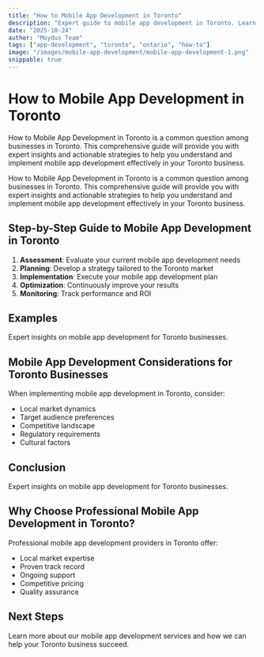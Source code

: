 ```yaml
---
title: "How to Mobile App Development in Toronto"
description: "Expert guide to mobile app development in Toronto. Learn best practices, pricing, and strategies for Toronto businesses."
date: "2025-10-24"
author: "Moydus Team"
tags: ["app-development", "toronto", "ontario", "how-to"]
image: "/images/mobile-app-development/mobile-app-development-1.png"
snippable: true
---
```


# How to Mobile App Development in Toronto

How to Mobile App Development in Toronto is a common question among businesses in Toronto. This comprehensive guide will provide you with expert insights and actionable strategies to help you understand and implement mobile app development effectively in your Toronto business.

How to Mobile App Development in Toronto is a common question among businesses in Toronto. This comprehensive guide will provide you with expert insights and actionable strategies to help you understand and implement mobile app development effectively in your Toronto business.

## Step-by-Step Guide to Mobile App Development in Toronto

1. **Assessment**: Evaluate your current mobile app development needs
2. **Planning**: Develop a strategy tailored to the Toronto market
3. **Implementation**: Execute your mobile app development plan
4. **Optimization**: Continuously improve your results
5. **Monitoring**: Track performance and ROI

## Examples

Expert insights on mobile app development for Toronto businesses.

## Mobile App Development Considerations for Toronto Businesses

When implementing mobile app development in Toronto, consider:
- Local market dynamics
- Target audience preferences
- Competitive landscape
- Regulatory requirements
- Cultural factors

## Conclusion

Expert insights on mobile app development for Toronto businesses.

## Why Choose Professional Mobile App Development in Toronto?

Professional mobile app development providers in Toronto offer:
- Local market expertise
- Proven track record
- Ongoing support
- Competitive pricing
- Quality assurance

## Next Steps

Learn more about our mobile app development services and how we can help your Toronto business succeed.

<GeoCTA 
  city="Toronto"
  service="Mobile App Development"
  ctaText="Get Started Today"
/>
